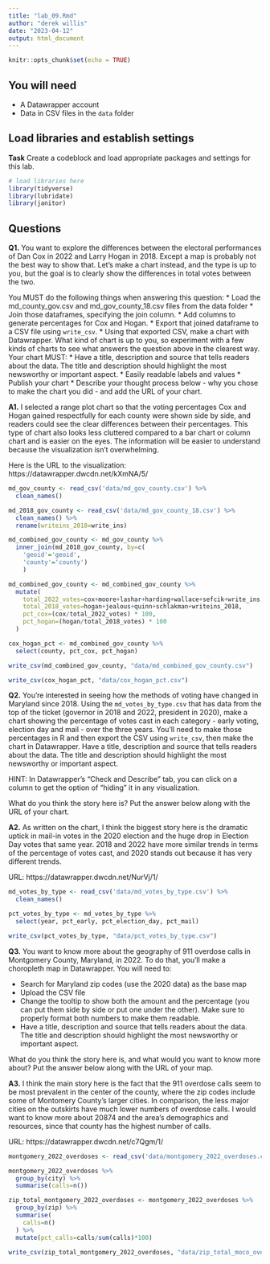 ```yaml
---
title: "lab_09.Rmd"
author: "derek willis"
date: "2023-04-12"
output: html_document
---
```


```r
knitr::opts_chunk$set(echo = TRUE)
```

## You will need

* A Datawrapper account
* Data in CSV files in the `data` folder

## Load libraries and establish settings

**Task** Create a codeblock and load appropriate packages and settings for this lab.

```r
# load libraries here
library(tidyverse)
library(lubridate)
library(janitor)
```

## Questions

**Q1.** You want to explore the differences between the electoral performances of Dan Cox in 2022 and Larry Hogan in 2018. Except a map is probably not the best way to show that. Let's make a chart instead, and the type is up to you, but the goal is to clearly show the differences in total votes between the two.

You MUST do the following things when answering this question:
* Load the md_county_gov.csv and md_gov_county_18.csv files from the data folder
* Join those dataframes, specifying the join column. 
* Add columns to generate percentages for Cox and Hogan.
* Export that joined dataframe to a CSV file using `write_csv`.
* Using that exported CSV, make a chart with Datawrapper. What kind of chart is up to you, so experiment with a few kinds of charts to see what answers the question above in the clearest way. Your chart MUST:
  * Have a title, description and source that tells readers about the data. The title and description should highlight the most newsworthy or important aspect.
  * Easily readable labels and values
* Publish your chart
* Describe your thought process below - why you chose to make the chart you did - and add the URL of your chart.

**A1.** I selected a range plot chart so that the voting percentages Cox and Hogan gained respectfully for each county were shown side by side, and readers could see the clear differences between their percentages. This type of chart also looks less cluttered compared to a bar chart or column chart and is easier on the eyes. The information will be easier to understand because the visualization isn't overwhelming. 

Here is the URL to the visualization: https://datawrapper.dwcdn.net/kXmNA/5/ 

```r
md_gov_county <- read_csv('data/md_gov_county.csv') %>%
  clean_names()

md_2018_gov_county <- read_csv('data/md_gov_county_18.csv') %>%
  clean_names() %>%
  rename(writeins_2018=write_ins)

md_combined_gov_county <- md_gov_county %>%
  inner_join(md_2018_gov_county, by=c(
    'geoid'='geoid',
    'county'='county')
    )

md_combined_gov_county <- md_combined_gov_county %>%
  mutate(
    total_2022_votes=cox+moore+lashar+harding+wallace+sefcik+write_ins,
    total_2018_votes=hogan+jealous+quinn+schlakman+writeins_2018,
    pct_cox=(cox/total_2022_votes) * 100,
    pct_hogan=(hogan/total_2018_votes) * 100
  )

cox_hogan_pct <- md_combined_gov_county %>%
  select(county, pct_cox, pct_hogan)

write_csv(md_combined_gov_county, "data/md_combined_gov_county.csv")

write_csv(cox_hogan_pct, "data/cox_hogan_pct.csv")
```

**Q2.** You're interested in seeing how the methods of voting have changed in Maryland since 2018. Using the `md_votes_by_type.csv` that has data from the top of the ticket (governor in 2018 and 2022, president in 2020), make a chart showing the percentage of votes cast in each category - early voting, election day and mail - over the three years. You'll need to make those percentages in R and then export the CSV using `write_csv`, then make the chart in Datawrapper. Have a title, description and source that tells readers about the data. The title and description should highlight the most newsworthy or important aspect.

HINT: In Datawrapper's "Check and Describe" tab, you can click on a column to get the option of "hiding" it in any visualization.

What do you think the story here is? Put the answer below along with the URL of your chart.

**A2.** As written on the chart, I think the biggest story here is the dramatic uptick in mail-in votes in the 2020 election and the huge drop in Election Day votes that same year. 2018 and 2022 have more similar trends in terms of the percentage of votes cast, and 2020 stands out because it has very different trends.

URL: https://datawrapper.dwcdn.net/NurVj/1/ 

```r
md_votes_by_type <- read_csv('data/md_votes_by_type.csv') %>%
  clean_names()

pct_votes_by_type <- md_votes_by_type %>%
  select(year, pct_early, pct_election_day, pct_mail)

write_csv(pct_votes_by_type, "data/pct_votes_by_type.csv")
```

**Q3.** You want to know more about the geography of 911 overdose calls in Montgomery County, Maryland, in 2022. To do that, you'll make a choropleth map in Datawrapper. You will need to:

* Search for Maryland zip codes (use the 2020 data) as the base map
* Upload the CSV file
* Change the tooltip to show both the amount and the percentage (you can put them side by side or put one under the other). Make sure to properly format both numbers to make them readable.
* Have a title, description and source that tells readers about the data. The title and description should highlight the most newsworthy or important aspect.

What do you think the story here is, and what would you want to know more about? Put the answer below along with the URL of your map.

**A3.** I think the main story here is the fact that the 911 overdose calls seem to be most prevalent in the center of the county, where the zip codes include some of Montomery County's larger cities. In comparison, the less major cities on the outskirts have much lower numbers of overdose calls. I would want to know more about 20874 and the area's demographics and resources, since that county has the highest number of calls.

URL: https://datawrapper.dwcdn.net/c7Qgm/1/

```r
montgomery_2022_overdoses <- read_csv('data/montgomery_2022_overdoses.csv')

montgomery_2022_overdoses %>%
  group_by(city) %>%
  summarise(calls=n())

zip_total_montgomery_2022_overdoses <- montgomery_2022_overdoses %>%
  group_by(zip) %>%
  summarise(
    calls=n()
  ) %>%
  mutate(pct_calls=calls/sum(calls)*100)

write_csv(zip_total_montgomery_2022_overdoses, "data/zip_total_moco_overdoses.csv")
```

